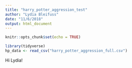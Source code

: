 ```yaml
---
title: "harry_potter_aggression_test"
author: "Lydia Bleifuss"
date: "11/6/2018"
output: html_document
---
```


```r
knitr::opts_chunk$set(echo = TRUE)
```

```r

library(tidyverse)
hp_data <- read_csv("harry_potter_aggression_full.csv")

```

Hi Lydia!